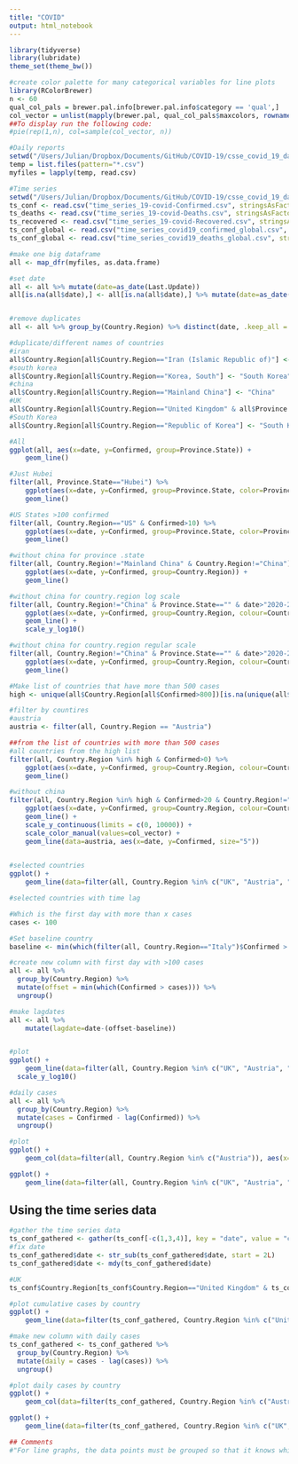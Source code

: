```yaml
---
title: "COVID"
output: html_notebook
---
```

```r
library(tidyverse)
library(lubridate)
theme_set(theme_bw())
```


```r
#create color palette for many categorical variables for line plots
library(RColorBrewer)
n <- 60
qual_col_pals = brewer.pal.info[brewer.pal.info$category == 'qual',]
col_vector = unlist(mapply(brewer.pal, qual_col_pals$maxcolors, rownames(qual_col_pals)))
##To display run the following code:
#pie(rep(1,n), col=sample(col_vector, n))
```


```r
#Daily reports
setwd("/Users/Julian/Dropbox/Documents/GitHub/COVID-19/csse_covid_19_data/csse_covid_19_daily_reports")
temp = list.files(pattern="*.csv")
myfiles = lapply(temp, read.csv)

#Time series
setwd("/Users/Julian/Dropbox/Documents/GitHub/COVID-19/csse_covid_19_data/csse_covid_19_time_series")
ts_conf <- read.csv("time_series_19-covid-Confirmed.csv", stringsAsFactors = F)
ts_deaths <- read.csv("time_series_19-covid-Deaths.csv", stringsAsFactors = F)
ts_recovered <- read.csv("time_series_19-covid-Recovered.csv", stringsAsFactors = F)
ts_conf_global <- read.csv("time_series_covid19_confirmed_global.csv", stringsAsFactors = F)
ts_conf_global <- read.csv("time_series_covid19_deaths_global.csv", stringsAsFactors = F)
```


```r
#make one big dataframe
all <- map_dfr(myfiles, as.data.frame)

#set date
all <- all %>% mutate(date=as_date(Last.Update))
all[is.na(all$date),] <- all[is.na(all$date),] %>% mutate(date=as_date(mdy_hm(Last.Update)))


#remove duplicates
all <- all %>% group_by(Country.Region) %>% distinct(date, .keep_all = T)

#duplicate/different names of countries
#iran
all$Country.Region[all$Country.Region=="Iran (Islamic Republic of)"] <- "Iran"
#south korea
all$Country.Region[all$Country.Region=="Korea, South"] <- "South Korea"
#china
all$Country.Region[all$Country.Region=="Mainland China"] <- "China"
#UK
all$Country.Region[all$Country.Region=="United Kingdom" & all$Province.State=="United Kingdom"] <- "UK"
#South Korea
all$Country.Region[all$Country.Region=="Republic of Korea"] <- "South Korea"

```


```r
#All
ggplot(all, aes(x=date, y=Confirmed, group=Province.State)) +
    geom_line()
```


```r
#Just Hubei
filter(all, Province.State=="Hubei") %>% 
    ggplot(aes(x=date, y=Confirmed, group=Province.State, color=Province.State)) +
    geom_line()
```


```r
#US States >100 confirmed
filter(all, Country.Region=="US" & Confirmed>10) %>% 
    ggplot(aes(x=date, y=Confirmed, group=Province.State, color=Province.State)) +
    geom_line()
```


```r
#without china for province .state
filter(all, Country.Region!="Mainland China" & Country.Region!="China") %>% 
    ggplot(aes(x=date, y=Confirmed, group=Country.Region)) +
    geom_line()
```


```r
#without china for country.region log scale
filter(all, Country.Region!="China" & Province.State=="" & date>"2020-2-25" & Confirmed>400) %>% 
    ggplot(aes(x=date, y=Confirmed, group=Country.Region, colour=Country.Region)) +
    geom_line() +
    scale_y_log10()

#without china for country.region regular scale
filter(all, Country.Region!="China" & Province.State=="" & date>"2020-2-25" & Confirmed>400) %>% 
    ggplot(aes(x=date, y=Confirmed, group=Country.Region, colour=Country.Region)) +
    geom_line()
```

```r
#Make list of countries that have more than 500 cases
high <- unique(all$Country.Region[all$Confirmed>800])[is.na(unique(all$Country.Region[all$Confirmed>800]))==F]

#filter by countires
#austria
austria <- filter(all, Country.Region == "Austria")
```


```r
##from the list of countries with more than 500 cases
#all countries from the high list
filter(all, Country.Region %in% high & Confirmed>0) %>% 
    ggplot(aes(x=date, y=Confirmed, group=Country.Region, colour=Country.Region)) +
    geom_line()

#without china
filter(all, Country.Region %in% high & Confirmed>20 & Country.Region!="China" & date>"2020-2-25") %>% 
    ggplot(aes(x=date, y=Confirmed, group=Country.Region, colour=Country.Region)) +
    geom_line() +
    scale_y_continuous(limits = c(0, 10000)) +
    scale_color_manual(values=col_vector) + 
    geom_line(data=austria, aes(x=date, y=Confirmed, size="5"))
    
```

```r
#selected countries
ggplot() +
    geom_line(data=filter(all, Country.Region %in% c("UK", "Austria", "Germany", "Italy", "Spain")), aes(x=date, y=Confirmed, group=Country.Region, colour=Country.Region))
```

```r
#selected countries with time lag

#Which is the first day with more than x cases
cases <- 100

#Set baseline country
baseline <- min(which(filter(all, Country.Region=="Italy")$Confirmed > cases))

#create new column with first day with >100 cases
all <- all %>%
  group_by(Country.Region) %>%
  mutate(offset = min(which(Confirmed > cases))) %>%
  ungroup()

#make lagdates
all <- all %>% 
    mutate(lagdate=date-(offset-baseline))


#plot
ggplot() +
    geom_line(data=filter(all, Country.Region %in% c("UK", "Austria", "Germany", "Italy", "Spain")), aes(x=lagdate, y=Confirmed, group=Country.Region, colour=Country.Region)) +
  scale_y_log10()
```


```r
#daily cases
all <- all %>% 
  group_by(Country.Region) %>% 
  mutate(cases = Confirmed - lag(Confirmed)) %>% 
  ungroup()

#plot
ggplot() +
    geom_col(data=filter(all, Country.Region %in% c("Austria")), aes(x=date, y=cases, group=Country.Region))

ggplot() +
    geom_line(data=filter(all, Country.Region %in% c("UK", "Austria", "Germany", "Italy", "Spain")), aes(x=date, y=cases, group=Country.Region, colour=Country.Region))
```





## Using the time series data
```r
#gather the time series data
ts_conf_gathered <- gather(ts_conf[-c(1,3,4)], key = "date", value = "cases", -Country.Region)
#fix date
ts_conf_gathered$date <- str_sub(ts_conf_gathered$date, start = 2L)
ts_conf_gathered$date <- mdy(ts_conf_gathered$date)

#UK
ts_conf$Country.Region[ts_conf$Country.Region=="United Kingdom" & ts_conf$Province.State=="United Kingdom"] <- "UK"
```


```r
#plot cumulative cases by country
ggplot() +
    geom_line(data=filter(ts_conf_gathered, Country.Region %in% c("United Kingdom", "Austria", "Germany", "Italy", "Spain")), aes(x=date, y=cases, group=Country.Region, colour=Country.Region))
```

```r
#make new column with daily cases
ts_conf_gathered <- ts_conf_gathered %>% 
  group_by(Country.Region) %>% 
  mutate(daily = cases - lag(cases)) %>% 
  ungroup()

#plot daily cases by country
ggplot() +
    geom_col(data=filter(ts_conf_gathered, Country.Region %in% c("Austria")), aes(x=date, y=daily, group=Country.Region))

ggplot() +
    geom_line(data=filter(ts_conf_gathered, Country.Region %in% c("UK", "Austria", "Germany", "Italy", "Spain")), aes(x=date, y=daily, group=Country.Region, colour=Country.Region))
```







```r
## Comments
#"For line graphs, the data points must be grouped so that it knows which points to connect. In this case, it is simple -- all points should be connected, so group=1. When more variables are used and multiple lines are drawn, the grouping for lines is usually done by variable."
```

